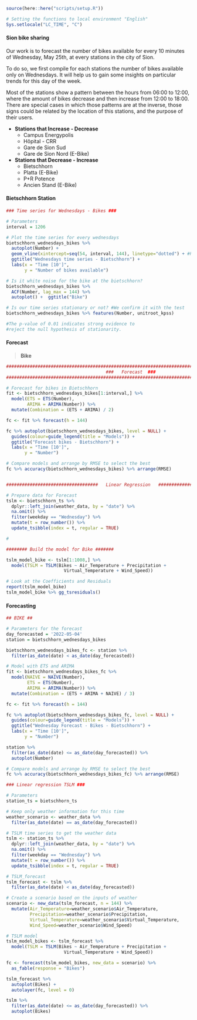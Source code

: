```r
source(here::here("scripts/setup.R"))
```

```r
# Setting the functions to local environment "English" 
Sys.setlocale("LC_TIME", "C")
```

#### **Sion bike sharing**

Our work is to forecast the number of bikes available for every 10 minutes of Wednesday, May 25th, at every stations in the city of Sion.

To do so, we first compile for each stations the number of bikes available only on Wednesdays. It will help us to gain some insights on particular trends for this day of the week.

Most of the stations show a pattern between the hours from 06:00 to 12:00, where the amount of bikes decrease and then increase from 12:00 to 18:00. There are special cases in which those patterns are at the inverse, those signs could be related by the location of this stations, and the purpose of their users. 

* **Stations that Increase - Decrease** 
    + Campus Energypolis 
    + Hôpital - CRR 
    + Gare de Sion Sud 
    + Gare de Sion Nord (E-Bike)
    
* **Stations that Decrease - Increase** 
    + Bietschhorn 
    + Platta (E-Bike)
    + P+R Potence
    + Ancien Stand (E-Bike)
    

#### **Bietschhorn Station**

```r
### Time series for Wednesdays - Bikes ###

# Parameters
interval = 1206

# Plot the time series for every wednesdays
bietschhorn_wednesdays_bikes %>% 
  autoplot(Number) +
  geom_vline(xintercept=seq(54, interval, 144), linetype="dotted") + #Per day
  ggtitle("Wednesdays time series - Bietschhorn") +
  labs(x = "Time [10']",
       y = "Number of bikes available")

```

```r
# Is it white noise for the bike at the bietschhorn? 
bietschhorn_wednesdays_bikes %>% 
  ACF(Number, lag_max = 144) %>% 
  autoplot() +  ggtitle("Bike")

# Is our time series stationary or not? #We confirm it with the test
bietschhorn_wednesdays_bikes %>% features(Number, unitroot_kpss) 

#The p-value of 0.01 indicates strong evidence to 
#reject the null hypothesis of stationarity.

```

#### **Forecast**


> **Bike**

```r
############################################################################################
                                      ###   Forecast  ###
############################################################################################

# Forecast for bikes in Bietschhorn
fit <- bietschhorn_wednesdays_bikes[1:interval,] %>%
  model(ETS = ETS(Number),
        ARIMA = ARIMA(Number)) %>%
  mutate(Combination = (ETS + ARIMA) / 2)

fc <- fit %>% forecast(h = 144)

fc %>% autoplot(bietschhorn_wednesdays_bikes, level = NULL) +
  guides(colour=guide_legend(title = "Models")) +
  ggtitle("Forecast bikes - Bietschhorn") +
  labs(x = "Time [10']",
       y = "Number") 

# Compare models and arrange by RMSE to select the best
fc %>% accuracy(bietschhorn_wednesdays_bikes) %>% arrange(RMSE)


###################################   Linear Regression   ###############################

# Prepare data for Forecast
tslm <- bietschhorn_ts %>%
  dplyr::left_join(weather_data, by = "date") %>%
  na.omit() %>%
  filter(weekday == "Wednesday") %>%
  mutate(t = row_number()) %>% 
  update_tsibble(index = t, regular = TRUE)

#

######## Build the model for Bike #######

tslm_model_bike <- tslm[1:1008,] %>% 
  model(TSLM = TSLM(Bikes ~ Air_Temperature + Precipitation +
                      Virtual_Temperature + Wind_Speed))

# Look at the Coefficients and Residuals
report(tslm_model_bike)
tslm_model_bike %>% gg_tsresiduals()
```

#### Forecasting ####

```r
## BIKE ##

# Parameters for the forecast
day_forecasted = '2022-05-04'
station = bietschhorn_wednesdays_bikes

bietschhorn_wednesdays_bikes_fc <- station %>% 
  filter(as_date(date) < as_date(day_forecasted))

# Model with ETS and ARIMA
fit <- bietschhorn_wednesdays_bikes_fc %>%
  model(NAIVE = NAIVE(Number),
        ETS = ETS(Number),
        ARIMA = ARIMA(Number)) %>%
  mutate(Combination = (ETS + ARIMA + NAIVE) / 3)

fc <- fit %>% forecast(h = 144)

fc %>% autoplot(bietschhorn_wednesdays_bikes_fc, level = NULL) +
  guides(colour=guide_legend(title = "Models")) +
  ggtitle("Wednesday Forecast - Bikes - Bietschhorn") +
  labs(x = "Time [10']",
       y = "Number") 

station %>% 
  filter(as_date(date) <= as_date(day_forecasted)) %>% 
  autoplot(Number)

# Compare models and arrange by RMSE to select the best
fc %>% accuracy(bietschhorn_wednesdays_bikes_fc) %>% arrange(RMSE)
```

```r
### Linear regression TSLM ###

# Parameters
station_ts = bietschhorn_ts

# Keep only weather information for this time
weather_scenario <- weather_data %>% 
  filter(as_date(date) == as_date(day_forecasted))

# TSLM time series to get the weather data
tslm <- station_ts %>%
  dplyr::left_join(weather_data, by = "date") %>%
  na.omit() %>%
  filter(weekday == "Wednesday") %>%
  mutate(t = row_number()) %>% 
  update_tsibble(index = t, regular = TRUE)

# TSLM_forecast
tslm_forecast <- tslm %>% 
  filter(as_date(date) < as_date(day_forecasted))

# Create a scenario based on the inputs of weather
scenario <- new_data(tslm_forecast, n = 144) %>% 
  mutate(Air_Temperature=weather_scenario$Air_Temperature,
         Precipitation=weather_scenario$Precipitation,
         Virtual_Temperature=weather_scenario$Virtual_Temperature,
         Wind_Speed=weather_scenario$Wind_Speed)

# TSLM model
tslm_model_bikes <- tslm_forecast %>% 
  model(TSLM = TSLM(Bikes ~ Air_Temperature + Precipitation +
                      Virtual_Temperature + Wind_Speed))

fc <- forecast(tslm_model_bikes, new_data = scenario) %>% 
  as_fable(response = "Bikes")

tslm_forecast %>% 
  autoplot(Bikes) +
  autolayer(fc, level = 0)

tslm %>% 
  filter(as_date(date) <= as_date(day_forecasted)) %>% 
  autoplot(Bikes)
```